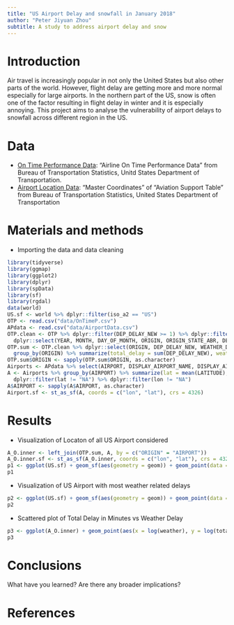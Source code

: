 ```yaml
---
title: "US Airport Delay and snowfall in January 2018"
author: "Peter Jiyuan Zhou"
subtitle: A study to address airport delay and snow
---
```


# Introduction
Air travel is increasingly popular in not only the United States but also other parts of the world. However, flight delay are getting more and more normal especially for large airports. In the northern part of the US, snow is often one of the factor resulting in flight delay in winter and it is especially annoying. This project aims to analyse the vulnerability of airport delays to snowfall across different region in the US.  

# Data
* [On Time Performance Data](https://www.transtats.bts.gov/Tables.asp?DB_ID=120&DB_Name=Airline%20On-Time%20Performance%20Data&DB_Short_Name=On-Time): "Airline On Time Performance Data" from Bureau of Transportation Statistics, Unitd States Department of Transportation.
* [Airport Location Data](https://www.transtats.bts.gov/Tables.asp?DB_ID=595&DB_Name=Aviation%20Support%20Tables): "Master Coordinates" of "Aviation Support Table" from Bureau of Transportation Statistics, United States Department of Transportation

# Materials and methods

* Importing the data and data cleaning

```r
library(tidyverse)
library(ggmap)
library(ggplot2)
library(dplyr)
library(spData)
library(sf)
library(rgdal)
data(world)
US.sf <- world %>% dplyr::filter(iso_a2 == "US")
OTP <- read.csv("data/OnTimeP.csv")
APdata <- read.csv("data/AirportData.csv")
OTP.clean <- OTP %>% dplyr::filter(DEP_DELAY_NEW >= 1) %>% dplyr::filter(WEATHER_DELAY >= 1) %>% 
  dplyr::select(YEAR, MONTH, DAY_OF_MONTH, ORIGIN, ORIGIN_STATE_ABR, DEP_DELAY_NEW, WEATHER_DELAY)
OTP.sum <- OTP.clean %>% dplyr::select(ORIGIN, DEP_DELAY_NEW, WEATHER_DELAY) %>%
  group_by(ORIGIN) %>% summarize(total_delay = sum(DEP_DELAY_NEW), weather = sum(WEATHER_DELAY))
OTP.sum$ORIGIN <- sapply(OTP.sum$ORIGIN, as.character)
Airports <- APdata %>% select(AIRPORT, DISPLAY_AIRPORT_NAME, DISPLAY_AIRPORT_CITY_NAME_FULL, AIRPORT_COUNTRY_CODE_ISO, AIRPORT_STATE_CODE, LATITUDE, LONGITUDE)
A <- Airports %>% group_by(AIRPORT) %>% summarize(lat = mean(LATITUDE), lon = mean(LONGITUDE)) %>%
  dplyr::filter(lat != "NA") %>% dplyr::filter(lon != "NA")
A$AIRPORT <- sapply(A$AIRPORT, as.character)
Airport.sf <- st_as_sf(A, coords = c("lon", "lat"), crs = 4326)
```

# Results

* Visualization of Locaton of all US Airport considered
```r
A_O.inner <- left_join(OTP.sum, A, by = c("ORIGIN" = "AIRPORT"))
A_O.inner.sf <- st_as_sf(A_O.inner, coords = c("lon", "lat"), crs = 4326)
p1 <- ggplot(US.sf) + geom_sf(aes(geometry = geom)) + geom_point(data = A_O.inner, aes(x = lon, y = lat))
p1
```

* Visualization of US Airport with most weather related delays

```r
p2 <- ggplot(US.sf) + geom_sf(aes(geometry = geom)) + geom_point(data = A_O.inner, aes(x = lon, y = lat, size = weather))
p2
```

* Scattered plot of Total Delay in Minutes vs Weather Delay

```r
p3 <- ggplot(A_O.inner) + geom_point(aes(x = log(weather), y = log(total_delay))) + geom_smooth(method = loess, aes(x = log(weather), y = log(total_delay)))
p3
```



# Conclusions

What have you learned?  Are there any broader implications?


# References

